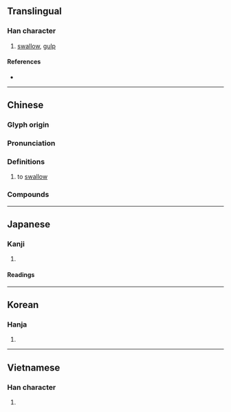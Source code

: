 {{also|咽}}
{{character info}}
==Translingual==

===Han character===
{{Han char|rn=30|rad=口|as=16|sn=19|four=64031|canj=RTLF|ids=⿰口燕}}

# [[swallow]], [[gulp]]

====References====
* {{Han ref|kx=0213.180|dkj=04545|dj=0435.440|hdz=10701.150|uh=56A5|ud=22181|bh=C360|bd=50016}}

----

==Chinese==
{{zh-forms|t2=咽|s=咽}}

===Glyph origin===
{{Han etym}}

===Pronunciation===
{{zh-pron
|m=yàn
|m-s=
|c=jin3
|c-t=
|g=
|h=pfs=
|j=
|md=
|mn=
|mn-t=
|w=
|x=
|mc=y
|oc=y
|cat=
}}

===Definitions===
{{zh-hanzi}}

# to [[swallow]]

===Compounds===
{{zh-der|狼吞虎嚥|嚥氣|吞嚥|細嚼慢嚥|下嚥|嚥唾|唾沫直嚥|咀嚥|乾嚥唾|嚥下|嚥住|嚥苦吞甘|嚥氣症|狼餐虎嚥|狼飧虎嚥}}

----

==Japanese==

===Kanji===
{{ja-kanji|grade=|rs=口16}}

# {{rfdef|ja|sort=口16}}

====Readings====
{{ja-readings
|goon=えん
|kanon=えん
|kun=の-む, のど-
}}

----

==Korean==

===Hanja===
{{ko-hanja|hangeul=연|rv=yeon|mr=yŏn}}

# {{rfdef|ko|sort=口16}}

----

==Vietnamese==

===Han character===
{{vi-hantu|[[yết]], [[en]], [[ẻn]]|rs=口16}}

# {{rfdef|vi}}